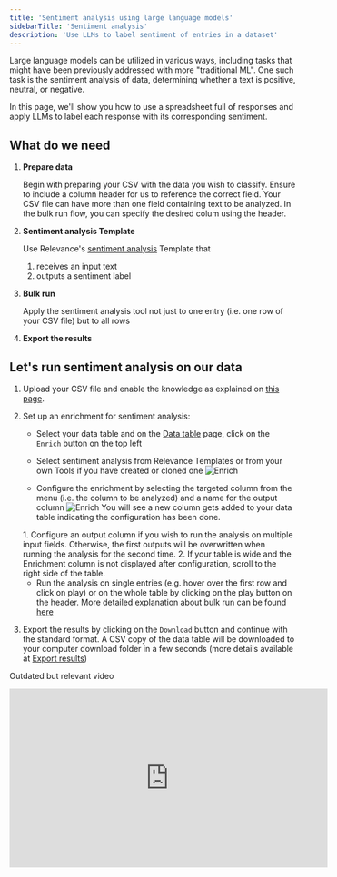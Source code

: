 ```yaml
---
title: 'Sentiment analysis using large language models'
sidebarTitle: 'Sentiment analysis'
description: 'Use LLMs to label sentiment of entries in a dataset'
---
```


Large language models can be utilized in various ways, including tasks that might have been previously addressed with more "traditional ML". 
One such task is the sentiment analysis of data, determining whether a text is positive, neutral, or negative. 

In this page, we'll show you how to use a spreadsheet full of responses and apply LLMs to label each response with its corresponding sentiment.

## What do we need

1. **Prepare data**

    Begin with preparing your CSV with the data you wish to classify. Ensure to include a column header for us to reference the correct field.
    <Tip>
    Your CSV file can have more than one field containing text to be analyzed. In the bulk run flow, you can specify the desired colum using the header.
    </Tip>

2. **Sentiment analysis Template**

    Use Relevance's [sentiment analysis](/templates/sentiment-analysis) Template that 
    1. receives an input text
    2. outputs a sentiment label
    
    <Snippet file="clone-tip.mdx" />

3. **Bulk run**

    Apply the sentiment analysis tool not just to one entry (i.e. one row of your CSV file) but to all rows

4. **Export the results**

## Let's run sentiment analysis on our data
1. Upload your CSV file and enable the knowledge as explained on [this page](/data/data-tables).
2. Set up an enrichment for sentiment analysis:
    * Select your data table and on the [Data table](/get-started/key-concepts/data) page, click on the `Enrich` button on the top left
    
    * Select sentiment analysis from Relevance Templates or from your own Tools if you have created or cloned one
    ![Enrich](/images/example-use-cases/sentiment-analysis-1.png)
    
    * Configure the enrichment by selecting the targeted column from the menu (i.e. the column to be analyzed) and a name for the output
    column
    ![Enrich](/images/example-use-cases/sentiment-analysis-2.png)
    You will see a new column gets added to your data table indicating the configuration has been done. 
    <Tip>
    1. Configure an output column if you wish to run the analysis on multiple input fields. Otherwise, the first outputs will
    be overwritten when running the analysis for the second time.
    2. If your table is wide and the Enrichment column is not displayed after configuration, scroll to the right side of the table.
    </Tip>
    
    * Run the analysis on single entries (e.g. hover over the first row and click on play) or on the whole table by clicking on the 
    play button on the header.
    More detailed explanation about bulk run can be found [here](/templates/bulk-run)
3. Export the results by clicking on the `Download` button and continue with the standard format. A CSV copy of the data table will
be downloaded to your computer download folder in a few seconds (more details available at [Export results](/templates/export))


Outdated but relevant video
<iframe width="560" height="315" src="https://www.youtube.com/embed/pqdXfr352-Q" title="YouTube video player" frameborder="0" allow="accelerometer; autoplay; clipboard-write; encrypted-media; gyroscope; picture-in-picture; web-share" allowfullscreen></iframe>
